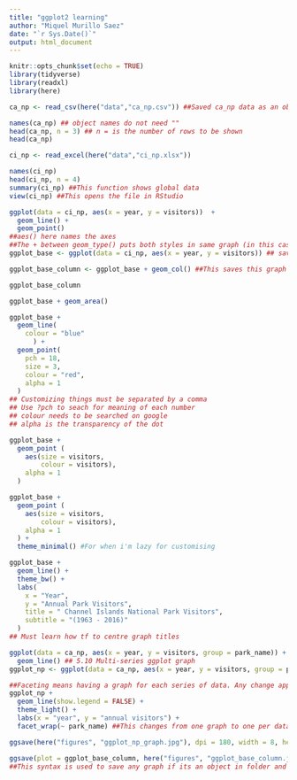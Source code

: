 ```yaml
---
title: "ggplot2 learning"
author: "Miquel Murillo Saez"
date: "`r Sys.Date()`"
output: html_document
---
```

```r
knitr::opts_chunk$set(echo = TRUE)
library(tidyverse)
library(readxl)
library(here)
```

```r
ca_np <- read_csv(here("data","ca_np.csv")) ##Saved ca_np data as an object
```

```r
names(ca_np) ## object names do not need ""
head(ca_np, n = 3) ## n = is the number of rows to be shown
head(ca_np)
```

```r
ci_np <- read_excel(here("data","ci_np.xlsx"))
```

```r
names(ci_np)
head(ci_np, n = 4)
summary(ci_np) ##This function shows global data
view(ci_np) ##This opens the file in RStudio
```

```r
ggplot(data = ci_np, aes(x = year, y = visitors))  + 
  geom_line() +
  geom_point()
##aes() here names the axes
##The + between geom_type() puts both styles in same graph (in this case its a line with points)
ggplot_base <- ggplot(data = ci_np, aes(x = year, y = visitors)) ## saved as object to save time in the future
```

```r
ggplot_base_column <- ggplot_base + geom_col() ##This saves this graph as an object for later use
```

```r
ggplot_base_column
```

```r
ggplot_base + geom_area()
```

```r
ggplot_base +
  geom_line(
    colour = "blue"
      ) +
  geom_point(
    pch = 18,
    size = 3,
    colour = "red",
    alpha = 1
  )
## Customizing things must be separated by a comma
## Use ?pch to seach for meaning of each number
## colour needs to be searched on google
## alpha is the transparency of the dot
```

```r
ggplot_base + 
  geom_point (
    aes(size = visitors,
        colour = visitors),
    alpha = 1
  )
```

```r
ggplot_base + 
  geom_point (
    aes(size = visitors,
        colour = visitors),
    alpha = 1
  ) +
  theme_minimal() #For when i'm lazy for customising
```

```r
ggplot_base +
  geom_line() + 
  theme_bw() +
  labs(
    x = "Year",
    y = "Annual Park Visitors",
    title = " Channel Islands National Park Visitors",
    subtitle = "(1963 - 2016)"
  )
## Must learn how tf to centre graph titles
```

```r
ggplot(data = ca_np, aes(x = year, y = visitors, group = park_name)) +
  geom_line() ## 5.10 Multi-series ggplot graph
ggplot_np <- ggplot(data = ca_np, aes(x = year, y = visitors, group = park_name)) ##Multiseries graph configuration
```

```r
##Faceting means having a graph for each series of data. Any change applies to all graphs generated
ggplot_np +
  geom_line(show.legend = FALSE) +
  theme_light() +
  labs(x = "year", y = "annual visitors") +
  facet_wrap(~ park_name) ##This changes from one graph to one per data series.
```

```r
ggsave(here("figures", "ggplot_np_graph.jpg"), dpi = 180, width = 8, height = 8) ##This saves last graph run
```

```r
ggsave(plot = ggplot_base_column, here("figures", "ggplot_base_column.jpg"), width = 20, height = 20, units = "cm")
##This syntax is used to save any graph if its an object in folder and file specified in here(), units = specifies which units is width and height in
```
